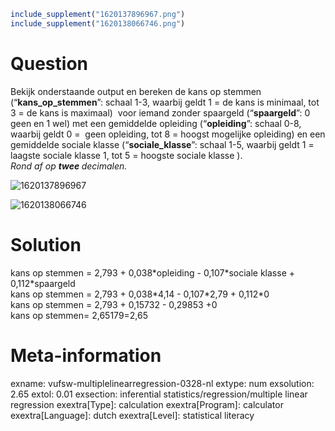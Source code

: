 ```r
include_supplement("1620137896967.png")
include_supplement("1620138066746.png")
```

Question
========
Bekijk onderstaande output en bereken de kans op stemmen
("**kans\_op\_stemmen**": schaal 1-3, waarbij geldt 1 = de kans is
minimaal, tot 3 = de kans is maximaal)  voor iemand zonder spaargeld
("**spaargeld**": 0 geen en 1 wel) met een gemiddelde opleiding
("**opleiding**": schaal 0-8, waarbij geldt 0 =  geen opleiding, tot 8 =
hoogst mogelijke opleiding) en een gemiddelde sociale klasse
("**sociale\_klasse**": schaal 1-5, waarbij geldt 1 = laagste sociale
klasse 1, tot 5 = hoogste sociale klasse ).  
*Rond af op **twee **decimalen.*  
  
<img src="1620137896967.png" class="fr-fic fr-dii enlargeimage"
alt="1620137896967" />  
  
<img src="1620138066746.png" class="fr-fic fr-dii enlargeimage tvcss_2"
alt="1620138066746" />


Solution
========





kans op stemmen = 2,793 + 0,038\*opleiding - 0,107\*sociale klasse +
0,112\*spaargeld  
kans op stemmen = 2,793 + 0,038\*4,14 - 0,107\*2,79 + 0,112\*0  
kans op stemmen = 2,793 + 0,15732 - 0,29853 +0  
kans op stemmen= 2,65179=2,65





Meta-information
================
exname: vufsw-multiplelinearregression-0328-nl
extype: num
exsolution: 2.65
extol: 0.01
exsection: inferential statistics/regression/multiple linear regression
exextra[Type]: calculation
exextra[Program]: calculator
exextra[Language]: dutch
exextra[Level]: statistical literacy

